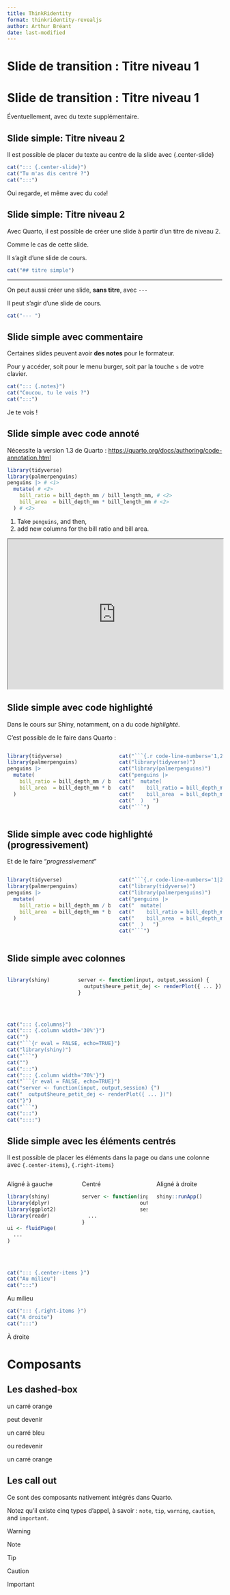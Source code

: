 ```yaml
---
title: ThinkRidentity
format: thinkridentity-revealjs
author: Arthur Bréant
date: last-modified
---
```


# **Slide de transition** : Titre niveau 1

# **Slide de transition** : Titre niveau 1

Éventuellement, avec du texte supplémentaire. 

## **Slide simple**: Titre niveau 2

Il est possible de placer du texte au centre de la slide avec {.center-slide}

```r
cat("::: {.center-slide}")
cat("Tu m'as dis centré ?")
cat(":::")
```

::: {.center-slide}
Oui regarde, et même avec du `code`!
:::


## **Slide simple**: Titre niveau 2

Avec Quarto, il est possible de créer une slide à partir d'un titre de niveau 2.

Comme le cas de cette slide.

Il s'agit d'une slide de cours. 

```r
cat("## titre simple")
```

--- 

On peut aussi créer une slide, **sans titre**, avec `--- `

Il peut s'agir d'une slide de cours.

```r
cat("--- ")
```

## **Slide simple avec commentaire**

Certaines slides peuvent avoir **des notes** pour le formateur. 

Pour y accéder, soit pour le menu burger, soit par la touche `s` de votre clavier.

```r
cat("::: {.notes}")
cat("Coucou, tu le vois ?")
cat(":::")
```

::: {.notes}
Je te vois !
:::

## **Slide simple avec code annoté**

Nécessite la version 1.3 de Quarto : <https://quarto.org/docs/authoring/code-annotation.html>

```r
library(tidyverse)
library(palmerpenguins)
penguins |> # <1>
  mutate( # <2>
    bill_ratio = bill_depth_mm / bill_length_mm, # <2>
    bill_area  = bill_depth_mm * bill_length_mm # <2>
  ) # <2>
```

1. Take `penguins`, and then,
2. add new columns for the bill ratio and bill area.


<iframe width="100%" height="350" src="https://quarto.org/docs/authoring/code-annotation-example/revealjs.html"></iframe>

## **Slide simple avec code highlighté**

Dans le cours sur Shiny, notamment, on a du code _highlighté_. 

C'est possible de le faire dans Quarto :

::: {.columns}
::: {.column width="50%"}

```.r
library(tidyverse)
library(palmerpenguins)
penguins |>                                     
  mutate(                                       
    bill_ratio = bill_depth_mm / bill_length_mm,
    bill_area  = bill_depth_mm * bill_length_mm 
  )   
```

:::
::: {.column width="50%"}


```r
cat("```{.r code-line-numbers='1,2,4,7'}")
cat("library(tidyverse)")
cat("library(palmerpenguins)")
cat("penguins |>                                     ")
cat("  mutate(                                       ")
cat("    bill_ratio = bill_depth_mm / bill_length_mm,")
cat("    bill_area  = bill_depth_mm * bill_length_mm ")
cat("  )   ")
cat("```")
```

:::
::::

## **Slide simple avec code highlighté (progressivement)**

Et de le faire "_progressivement_"

::: {.columns}
::: {.column width="50%"}

```.r
library(tidyverse)
library(palmerpenguins)
penguins |>                                     
  mutate(                                       
    bill_ratio = bill_depth_mm / bill_length_mm,
    bill_area  = bill_depth_mm * bill_length_mm 
  )   
```

:::
::: {.column width="50%"}


```r
cat("```{.r code-line-numbers='1|2|4,7'}")
cat("library(tidyverse)")
cat("library(palmerpenguins)")
cat("penguins |>                                     ")
cat("  mutate(                                       ")
cat("    bill_ratio = bill_depth_mm / bill_length_mm,")
cat("    bill_area  = bill_depth_mm * bill_length_mm ")
cat("  )   ")
cat("```")
```

:::
::::


## **Slide simple avec colonnes**

::: {.columns}
::: {.column width="30%"}

```r
library(shiny)
```

:::
::: {.column width="70%"}

```r
server <- function(input, output,session) {
  output$heure_petit_dej <- renderPlot({ ... })
}
```
:::
::::

\ 
  
```r
cat("::: {.columns}")
cat("::: {.column width='30%'}")
cat("")
cat("```{r eval = FALSE, echo=TRUE}")
cat("library(shiny)")
cat("```")
cat("")
cat(":::")
cat("::: {.column width='70%'}")
cat("```{r eval = FALSE, echo=TRUE}")
cat("server <- function(input, output,session) {")
cat("  output$heure_petit_dej <- renderPlot({ ... })")
cat("}")
cat("```")
cat(":::")
cat("::::")
```

## **Slide simple** avec les éléments centrés

Il est possible de placer les éléments dans la page ou dans une colonne avec `{.center-items}`, `{.right-items}`

::: {.columns}
::: {.column  width="33%"}

Aligné à gauche

```r
library(shiny)
library(dplyr)
library(ggplot2)
library(readr)

ui <- fluidPage(
  ...
)
```

:::
::: {.column .center-items  width="33%"}

Centré

```r
server <- function(input,
                   output,
                   session) {
  ...
}
```
:::
::: {.column .right-items  width="33%"}

Aligné à droite

```r
shiny::runApp()
```
:::
::::

\ 

```r
cat("::: {.center-items }")
cat("Au milieu")
cat(":::")
```

::: {.center-items }
Au milieu
:::

```r
cat("::: {.right-items }")
cat("A droite")
cat(":::")
```

::: {.right-items }
À droite
:::

# Composants

## Les dashed-box

::: {.dashed-box-orange-flex }
un carré orange
:::

::: {.center-items}
peut devenir
::: 

::: {.dashed-box-blue}
un carré bleu
:::

::: {.center-items}
ou redevenir
:::

::: {.dashed-box-orange}
un carré orange
:::


## Les call out

Ce sont des composants nativement intégrés dans Quarto. 

Notez qu'il existe cinq types d'appel, à savoir : 
`note`, `tip`, `warning`, `caution`, and `important`.

:::{.callout-warning}
Warning
:::

:::{.callout-note}
Note
:::

:::{.callout-tip}
Tip
:::

:::{.callout-caution}
Caution
:::

:::{.callout-important}
Important
:::
